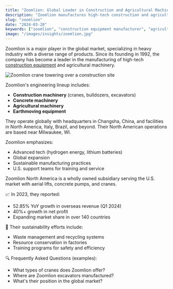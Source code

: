```yaml
---
title: "Zoomlion: Global Leader in Construction and Agricultural Machinery"
description: "Zoomlion manufactures high-tech construction and agricultural equipment with global reach. Learn about their history, products, and sustainability strategies."
slug: "zoomlion"
date: "2024-03-20"
keywords: ["zoomlion", "construction equipment manufacturer", "agricultural machinery", "earthmoving", "concrete machinery"]
image: "/images/insights/zoomlion.jpg"
---
```


Zoomlion is a major player in the global market, specializing in heavy industry with a diverse range of products. Since its founding in 1992, the company has become a leader in the manufacturing of high-tech [construction equipment](https://flatearthequipment.com/rental/telehandler-rental/) and agricultural machinery.

![Zoomlion crane towering over a construction site](https://koala.sh/api/image/v2-kas4z-o6cai.jpg?width=1216&height=832&dream)

Zoomlion's engineering lineup includes:
- **Construction machinery** (cranes, bulldozers, excavators)
- **Concrete machinery**
- **Agricultural machinery**
- **Earthmoving equipment**

They operate globally with headquarters in Changsha, China, and facilities in North America, Italy, Brazil, and beyond. Their North American operations are based near Milwaukee, WI.

Zoomlion emphasizes:
- Advanced tech (hydrogen energy, lithium batteries)
- Global expansion
- Sustainable manufacturing practices
- U.S. support teams for training and service

Zoomlion North America is a wholly owned subsidiary serving the U.S. market with aerial lifts, concrete pumps, and cranes.

📈 In 2023, they reported:
- 52.85% YoY growth in overseas revenue (Q1 2024)
- 40%+ growth in net profit
- Expanding market share in over 140 countries

🌱 Their sustainability efforts include:
- Waste management and recycling systems
- Resource conservation in factories
- Training programs for safety and efficiency

🔍 Frequently Asked Questions (examples):
- What types of cranes does Zoomlion offer?
- Where are Zoomlion excavators manufactured?
- What's their position in the global market? 